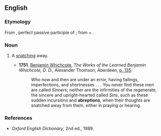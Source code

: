 ==English==

===Etymology===
From {{etyl|la|en}} {{term|abreptus|lang=la}}, perfect passive participle of {{term|abripio|abripiō|snatch away|lang=la}}; from {{term|ab||away|lang=la}} + {{term|rapio|rapiō|snatch|lang=la}}.

===Noun===
{{en-noun}}

# {{obsolete}} A [[snatching]] away.
#* '''1751''', [[w:Benjamin Whichcote|Benjamin Whichcote]], ''The Works of the Learned Benjamin Whichcote, D. D.'', Alexander Thomson, Aberdeen, [http://books.google.ca/books?id=yi4HAAAAQAAJ&printsec=titlepage#PPA135,M1 p. 135]:
#*: Who now and then are under an error, having failings, imperfections, and shortnesses . . .  You never find these men are called ''Sinners''; neither are the infirmities of the regenerate, the sincere and upright-hearted called ''Sins'', such as these sudden incursions and '''abreptions''', when their thoughts are snatched away from them, either in praying or hearing.

===References===
* ''Oxford English Dictionary'', 2nd ed., 1989.
